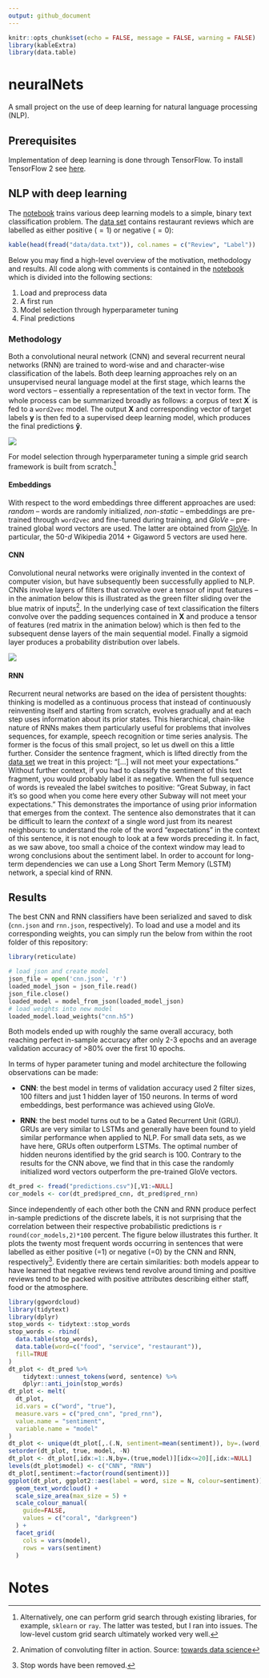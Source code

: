 ```yaml
---
output: github_document
---
```


```r
knitr::opts_chunk$set(echo = FALSE, message = FALSE, warning = FALSE)
library(kableExtra)
library(data.table)
```

# neuralNets

A small project on the use of deep learning for natural language processing (NLP).

## Prerequisites

Implementation of deep learning is done through TensorFlow. To install TensorFlow 2 see [here](https://www.tensorflow.org/install/).

## NLP with deep learning

The [notebook](notebook.ipynb) trains various deep learning models to a simple, binary text classification problem. The [data set](data/data.txt) contains restaurant reviews which are labelled as either positive ($=1$) or negative ($=0$):

```r
kable(head(fread("data/data.txt")), col.names = c("Review", "Label"))
```

Below you may find a high-level overview of the motivation, methodology and results. All code along with comments is contained in the [notebook](notebook.ipynb) which is divided into the following sections:

1. Load and preprocess data 
2. A first run
3. Model selection through hyperparameter tuning
4. Final predictions

### Methodology

Both a convolutional neural network (CNN) and several recurrent neural networks (RNN) are trained to word-wise and and character-wise classification of the labels. Both deep learning approaches rely on an unsupervised neural language model at the first stage, which learns the word vectors  -- essentially a representation of the text in vector form. The whole process can be summarized broadly as follows: a corpus of text $\mathbf{X}^{'}$ is fed to a `word2vec` model. The output $\mathbf{X}$ and corresponding vector of target labels $\mathbf{y}$ is then fed to a supervised deep learning model, which produces the final predictions $\mathbf{\hat{y}}$.

![](www/process_flow.png)

For model selection through hyperparameter tuning a simple grid search framework is built from scratch.^[Alternatively, one can perform grid search through existing libraries, for example, `sklearn` or `ray`. The latter was tested, but I ran into issues. The low-level custom grid search ultimately worked very well.]

#### Embeddings

With respect to the word embeddings three different approaches are used: *random* -- words are randomly initialized, *non-static* -- embeddings are pre-trained through `word2vec` and fine-tuned during training, and *GloVe* -- pre-trained global word vectors are used. The latter are obtained from [GloVe](https://nlp.stanford.edu/projects/glove/). In particular, the 50-$d$ Wikipedia 2014 + Gigaword 5 vectors are used here. 

#### CNN

Convolutional neural networks were originally invented in the context of computer vision, but have subsequently been successfully applied to NLP. CNNs involve layers of filters that convolve over a tensor of input features -- in the animation below this is illustrated as the green filter sliding over the blue matrix of inputs^[Animation of convoluting filter in action. Source: [towards data science](https://towardsdatascience.com/applied-deep-learning-part-4-convolutional-neural-networks-584bc134c1e2)]. In the underlying case of text classification the filters convolve over the padding sequences contained in $\mathbf{X}$ and produce a tensor of features (red matrix in the animation below) which is then fed to the subsequent dense layers of the main sequential model. Finally a sigmoid layer produces a probability distribution over labels.

![](www/cnn.gif)

#### RNN

Recurrent neural networks are based on the idea of persistent thoughts: thinking is modelled as a continuous process that instead of continuously reinventing itself and starting from scratch, evolves gradually and at each step uses information about its prior states. This hierarchical, chain-like nature of RNNs makes them particularly useful for problems that involves sequences, for example, speech recognition or time series analysis. The former is the focus of this small project, so let us dwell on this a little further. Consider the sentence fragment, which is lifted directly from the [data set](data/data.txt) we treat in this project: "[...] will not meet your expectations." Without further context, if you had to classify the sentiment of this text fragment, you would probably label it as negative. When the full sequence of words is revealed the label switches to positive: "Great Subway, in fact it's so good when you come here every other Subway will not meet your expectations." This demonstrates the importance of using prior information that emerges from the context. The sentence also demonstrates that it can be difficult to learn the *context* of a single word just from its nearest neighbours: to understand the role of the word "expectations" in the context of this sentence, it is not enough to look at a few words preceding it. In fact, as we saw above, too small a choice of the context window may lead to wrong conclusions about the sentiment label. In order to account for long-term dependencies we can use a Long Short Term Memory (LSTM) network, a special kind of RNN.

## Results

The best CNN and RNN classifiers have been serialized and saved to disk (`cnn.json` and `rnn.json`, respectively). To load and use a model and its corresponding weights, you can simply run the below from within the root folder of this repository:

```r
library(reticulate)
```

```python
# load json and create model
json_file = open('cnn.json', 'r')
loaded_model_json = json_file.read()
json_file.close()
loaded_model = model_from_json(loaded_model_json)
# load weights into new model
loaded_model.load_weights("cnn.h5")
```

Both models ended up with roughly the same overall accuracy, both reaching perfect in-sample accuracy after only 2-3 epochs and an average validation accuracy of >80% over the first 10 epochs. 

In terms of hyper parameter tuning and model architecture the following observations can be made: 

- **CNN**: the best model in terms of validation accuracy used 2 filter sizes, 100 filters and just 1 hidden layer of 150 neurons. In terms of word embeddings, best performance was achieved using GloVe. 

- **RNN**: the best model turns out to be a Gated Recurrent Unit (GRU). GRUs are very similar to LSTMs and generally have been found to yield similar performance when applied to NLP. For small data sets, as we have here, GRUs often outperform LSTMs. The optimal number of hidden neurons identified by the grid search is 100. Contrary to the results for the CNN above, we find that in this case the randomly initialized word vectors outperform the pre-trained GloVe vectors.

```r
dt_pred <- fread("predictions.csv")[,V1:=NULL]
cor_models <- cor(dt_pred$pred_cnn, dt_pred$pred_rnn)
```

Since independently of each other both the CNN and RNN produce perfect in-sample predictions of the discrete labels, it is not surprising that the correlation between their respective probabilistic predictions is `r round(cor_models,2)*100` percent. The figure below illustrates this further. It plots the twenty most frequent words occurring in sentences that were labelled as either positive (=1) or negative (=0) by the CNN and RNN, respectively^[Stop words have been removed.]. Evidently there are certain similarities: both models appear to have learned that negative reviews tend revolve around timing and positive reviews tend to be packed with positive attributes describing either staff, food or the atmosphere.

```r
library(ggwordcloud)
library(tidytext)
library(dplyr)
stop_words <- tidytext::stop_words
stop_words <- rbind(
  data.table(stop_words),
  data.table(word=c("food", "service", "restaurant")), 
  fill=TRUE
)
dt_plot <- dt_pred %>%
    tidytext::unnest_tokens(word, sentence) %>%
    dplyr::anti_join(stop_words)
dt_plot <- melt(
  dt_plot, 
  id.vars = c("word", "true"), 
  measure.vars = c("pred_cnn", "pred_rnn"), 
  value.name = "sentiment",
  variable.name = "model"
)
dt_plot <- unique(dt_plot[,.(.N, sentiment=mean(sentiment)), by=.(word, true, model)])
setorder(dt_plot, true, model, -N)
dt_plot <- dt_plot[,idx:=1:.N,by=.(true,model)][idx<=20][,idx:=NULL]
levels(dt_plot$model) <- c("CNN", "RNN")
dt_plot[,sentiment:=factor(round(sentiment))]
ggplot(dt_plot, ggplot2::aes(label = word, size = N, colour=sentiment)) +
  geom_text_wordcloud() +
  scale_size_area(max_size = 5) +
  scale_colour_manual(
    guide=FALSE,
    values = c("coral", "darkgreen")
  ) +
  facet_grid(
    cols = vars(model),
    rows = vars(sentiment)
  )
```

# Notes


